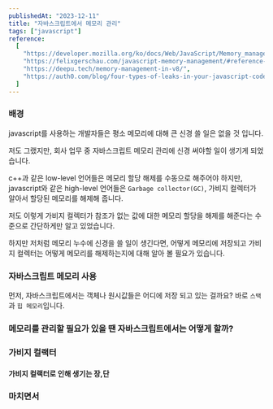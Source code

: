 ```yaml
---
publishedAt: "2023-12-11"
title: "자바스크립트에서 메모리 관리"
tags: ["javascript"]
reference:
  [
    "https://developer.mozilla.org/ko/docs/Web/JavaScript/Memory_management#%EA%B0%92_%EC%82%AC%EC%9A%A9",
    "https://felixgerschau.com/javascript-memory-management/#reference-counting-garbage-collection",
    "https://deepu.tech/memory-management-in-v8/",
    "https://auth0.com/blog/four-types-of-leaks-in-your-javascript-code-and-how-to-get-rid-of-them/",
  ]
---
```


### 배경

javascript를 사용하는 개발자들은 평소 메모리에 대해 큰 신경 쓸 일은 없을 것 입니다.

저도 그랬지만, 회사 업무 중 자바스크립트 메모리 관리에 신경 써야할 일이 생기게 되었습니다.

c++과 같은 low-level 언어들은 메모리 할당 해제를 수동으로 해주어야 하지만,
javascript와 같은 high-level 언어들은 `Garbage collector(GC)`, 가비지 컬렉터가 알아서 할당된 메모리를 해제해 줍니다.

저도 이렇게 가비지 컬렉터가 참조가 없는 값에 대한 메모리 할당을 해제를 해준다는 수준으로 간단하게만 알고 있었습니다.

하지만 저처럼 메모리 누수에 신경을 쓸 일이 생긴다면, 어떻게 메모리에 저장되고 가비지 컬렉터는 어떻게 메모리를 해제하는지에 대해 알아 볼 필요가 있습니다.

### 자바스크립트 메모리 사용

먼저, 자바스크립트에서는 객체나 원시값들은 어디에 저장 되고 있는 걸까요?
바로 `스택`과 `힙 메모리`입니다.

### 메모리를 관리할 필요가 있을 땐 자바스크립트에서는 어떻게 할까?

### 가비지 컬랙터

#### 가비지 컬랙터로 인해 생기는 장,단

### 마치면서
